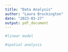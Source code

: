 ```yaml
---
title: "Data Analysis"
author: "Laura Brockington"
date: "2023-03-27"
output: pdf_document
---
```


```r
#linear model


```

```r
#spatial analysis



```

